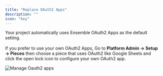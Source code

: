 ```yaml
---
title: "Replace OAuth2 Apps"
description: ""
icon: "key"
---
```


<Snippet file="enterprise-feature.mdx" />

Your project automatically uses Ensemble OAuth2 Apps as the default setting. <br></br> 
If you prefer to use your own OAuth2 Apps, Go to **Platform Admin -> Setup -> Pieces** then choose a piece that uses OAuth2 like Google Sheets and click the open lock icon to configure your own OAuth2 app.

![Manage Oauth2 apps](/resources/screenshots/manage-oauth2.png)